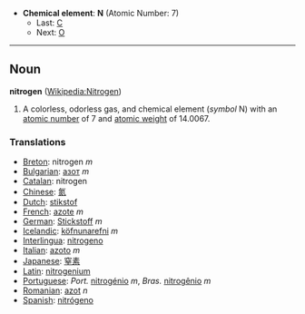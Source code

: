 *'''Chemical element''': '''N''' (Atomic Number: 7)
**Last: [[Carbon|C]]
**Next: [[Oxygen|O]]
----
== Noun ==
'''nitrogen''' ([[en:Nitrogen|Wikipedia:Nitrogen]])

# A colorless, odorless gas, and chemical element (''symbol'' N) with an [[atomic number]] of 7 and [[atomic weight]] of 14.0067.

===Translations===
*[[Breton]]: nitrogen ''m''
*[[Bulgarian]]: [[азот]] ''m''
*[[Catalan]]: nitrogen
*[[Chinese]]: [[氮]]
*[[Dutch]]: [[stikstof]] 
*[[French]]: [[azote]] ''m''
*[[German]]: [[Stickstoff]] ''m''
*[[Icelandic]]: [[köfnunarefni]] ''m''
*[[Interlingua]]: [[nitrogeno]]
*[[Italian]]: [[azoto]] ''m''
*[[Japanese]]: [[窒素]]
*[[Latin]]: [[nitrogenium]]
*[[Portuguese]]: ''Port.'' [[nitrogénio]] ''m'', ''Bras.'' [[nitrogênio]] ''m''
*[[Romanian]]: [[azot]] ''n''
*[[Spanish]]: [[nitrógeno]]